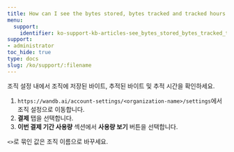```yaml
---
title: How can I see the bytes stored, bytes tracked and tracked hours of my organization?
menu:
  support:
    identifier: ko-support-kb-articles-see_bytes_stored_bytes_tracked_tracked_hours_organization
support:
- administrator
toc_hide: true
type: docs
slug: /ko/support/:filename
---
```


조직 설정 내에서 조직에 저장된 바이트, 추적된 바이트 및 추적 시간을 확인하세요.

1. `https://wandb.ai/account-settings/<organization-name>/settings`에서 조직 설정으로 이동합니다.
2. **결제** 탭을 선택합니다.
3. **이번 결제 기간 사용량** 섹션에서 **사용량 보기** 버튼을 선택합니다.

`<>`로 묶인 값은 조직 이름으로 바꾸세요.
